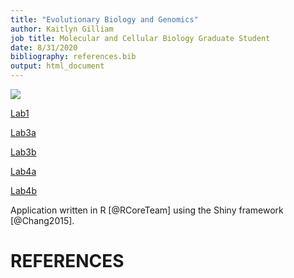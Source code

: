 ```yaml
---
title: "Evolutionary Biology and Genomics"
author: Kaitlyn Gilliam
job title: Molecular and Cellular Biology Graduate Student
date: 8/31/2020
bibliography: references.bib
output: html_document
---
```

![](images/Presentation1.tiff)

[Lab1](Lab1_katiegilliam.html)

[Lab3a](Lab3/Lab3a.html)

[Lab3b](Lab3/Lab3b.html)

[Lab4a](Lab4.html)

[Lab4b](Lab4b.html)

Application written in R [@RCoreTeam] using the Shiny framework [@Chang2015].

# REFERENCES